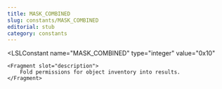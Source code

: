 ```yaml
---
title: MASK_COMBINED
slug: constants/MASK_COMBINED
editorial: stub
category: constants
---
```


<LSLConstant
	name="MASK_COMBINED"
	type="integer"
	value="0x10"
>
	<Fragment slot="description">
		Fold permissions for object inventory into results.
	</Fragment>
</LSLConstant>
